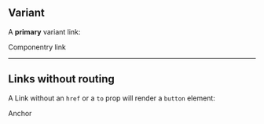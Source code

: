 

<Meta title='Components/Link' component={Link}></Meta>

<DocsTitle title='Links'></DocsTitle>

## Variant

A **primary** variant link:

<Link href='#test'>Componentry link</Link>

---

## Links without routing

A Link without an `href` or a `to` prop will render a `button` element:

<Link onClick={action('Link click')}>Anchor</Link>
